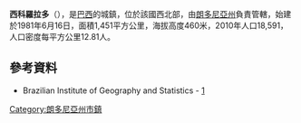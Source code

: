 {{coord|13|07|00|S|60|32|30|W|scale:30000|display=title}}

'''西科羅拉多'''（{{lang-pt|Colorado do Oeste}}），是[[巴西|巴西]]的城鎮，位於該國西北部，由[[朗多尼亞州|朗多尼亞州]]負責管轄，始建於1981年6月16日，面積1,451平方公里，海拔高度460米，2010年人口18,591，人口密度每平方公里12.81人。

==參考資料==
*Brazilian Institute of Geography and Statistics - [http://www.ibge.gov.br/cidadesat/default.php]{{Wayback|url=http://www.ibge.gov.br/cidadesat/default.php |date=20080611095922 }}

{{Brazil-geo-stub}}
{{朗多尼亞州市鎮}}
[[Category:朗多尼亞州市鎮|Category:朗多尼亞州市鎮]]